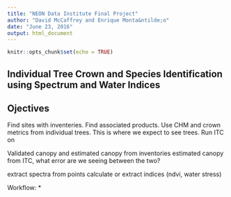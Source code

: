 ```yaml
---
title: "NEON Data Institute Final Project"
author: "David McCaffrey and Enrique Monta&ntilde;o"
date: "June 23, 2016"
output: html_document
---
```


```r
knitr::opts_chunk$set(echo = TRUE)
```

## Individual Tree Crown and Species Identification using Spectrum and Water Indices

## Ojectives

Find sites with inventeries.  Find associated products.  Use CHM and crown metrics from individual trees.  This is where we expect to see trees.  Run ITC on 

Validated canopy and estimated canopy from inventories
estimated canopy from ITC, what error are we seeing between the two?

extract spectra from points
calculate or extract indices (ndvi, water stress)


Workflow:
* 
